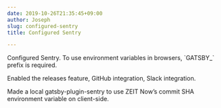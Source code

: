 ```yaml
---
date: 2019-10-26T21:35:45+09:00
author: Joseph
slug: configured-sentry
title: Configured Sentry

---
```

Configured Sentry. To use environment variables in browsers, \`GATSBY_\` prefix is required.

Enabled the releases feature, GitHub integration, Slack integration.

Made a local gatsby-plugin-sentry to use ZEIT Now’s commit SHA environment variable on client-side.